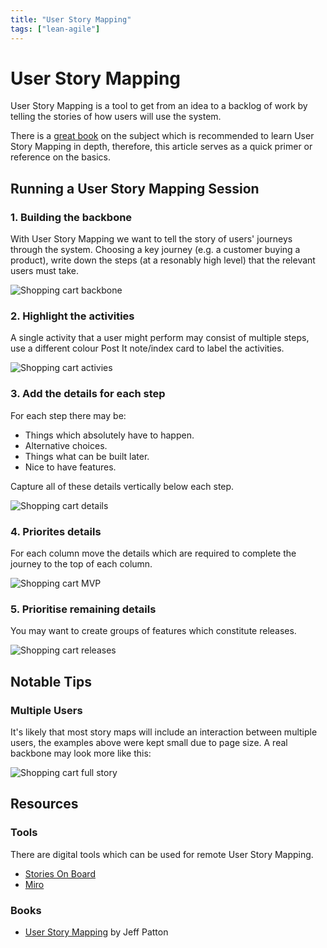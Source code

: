 ```yaml
---
title: "User Story Mapping"
tags: ["lean-agile"]
---
```



# User Story Mapping

User Story Mapping is a tool to get from an idea to a backlog of work by telling
the stories of how users will use the system.

There is a [great book](https://www.amazon.co.uk/User-Story-Mapping-Discover-Product/dp/1491904909)
on the subject which is recommended to learn User Story Mapping in depth,
therefore, this article serves as a quick primer or reference on the basics.

## Running a User Story Mapping Session

### 1. Building the backbone

With User Story Mapping we want to tell the story of users' journeys through the
system. Choosing a key journey (e.g. a customer buying a product), write down
the steps (at a resonably high level) that the relevant users must take.

![Shopping cart backbone](../img/user-story-mapping/shopping-cart-steps.png)

### 2. Highlight the activities

A single activity that a user might perform may consist of multiple steps, use
a different colour Post It note/index card to label the activities.

![Shopping cart activies](../img/user-story-mapping/shopping-cart-activities.png)

### 3. Add the details for each step

For each step there may be:

- Things which absolutely have to happen.
- Alternative choices.
- Things what can be built later.
- Nice to have features.

Capture all of these details vertically below each step.

![Shopping cart details](../img/user-story-mapping/shopping-cart-details.png)

### 4. Priorites details

For each column move the details which are required to complete the journey to
the top of each column.

![Shopping cart MVP](../img/user-story-mapping/shopping-cart-mvp.png)

### 5. Prioritise remaining details

You may want to create groups of features which constitute releases.

![Shopping cart releases](../img/user-story-mapping/shopping-cart-releases.png)

## Notable Tips

### Multiple Users

It's likely that most story maps will include an interaction between multiple
users, the examples above were kept small due to page size. A real backbone may
look more like this:

![Shopping cart full story](../img/user-story-mapping/shopping-cart-full-story.png)

## Resources

### Tools

There are digital tools which can be used for remote User Story Mapping.

- [Stories On Board](https://storiesonboard.com)
- [Miro](https://miro.com)

### Books

- [User Story Mapping](https://www.amazon.co.uk/User-Story-Mapping-Discover-Product/dp/1491904909) by Jeff Patton